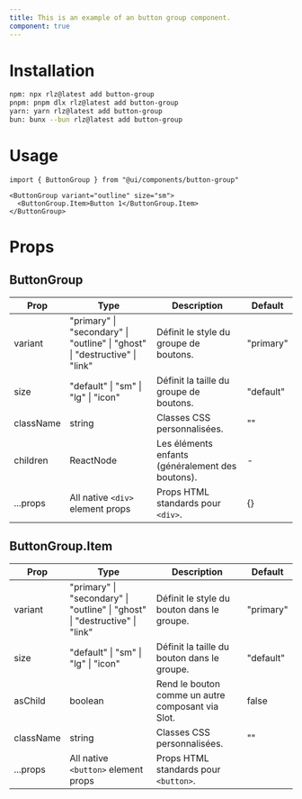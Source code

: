 ```yaml
---
title: This is an example of an button group component.
component: true
---
```


<ComponentPreview name="buttonGroup" />

# Installation
```bash
npm: npx rlz@latest add button-group
pnpm: pnpm dlx rlz@latest add button-group
yarn: yarn rlz@latest add button-group
bun: bunx --bun rlz@latest add button-group
```

# Usage
```tsx
import { ButtonGroup } from "@ui/components/button-group"
```

```tsx
<ButtonGroup variant="outline" size="sm">
  <ButtonGroup.Item>Button 1</ButtonGroup.Item>
</ButtonGroup>
```

# Props
<Separator orientation="horizontal" />
<ComponentProps name="buttonGroup" />

<MarkdownFallback>

## ButtonGroup

| Prop      | Type                                                                 | Description                                                      | Default      |
|-----------|---------------------------------------------------------------------|------------------------------------------------------------------|--------------|
| variant   | "primary" \| "secondary" \| "outline" \| "ghost" \| "destructive" \| "link" | Définit le style du groupe de boutons.                          | "primary"    |
| size      | "default" \| "sm" \| "lg" \| "icon"                                 | Définit la taille du groupe de boutons.                          | "default"    |
| className | string                                                              | Classes CSS personnalisées.                                      | ""           |
| children  | ReactNode                                                           | Les éléments enfants (généralement des boutons).                 | -            |
| ...props  | All native `<div>` element props                                    | Props HTML standards pour `<div>`.                               | {}           |

## ButtonGroup.Item

| Prop      | Type                                                                 | Description                                                      | Default      |
|-----------|---------------------------------------------------------------------|------------------------------------------------------------------|--------------|
| variant   | "primary" \| "secondary" \| "outline" \| "ghost" \| "destructive" \| "link" | Définit le style du bouton dans le groupe.                      | "primary"    |
| size      | "default" \| "sm" \| "lg" \| "icon"                                 | Définit la taille du bouton dans le groupe.                      | "default"    |
| asChild   | boolean                                                             | Rend le bouton comme un autre composant via Slot.                | false        |
| className | string                                                              | Classes CSS personnalisées.                                      | ""           |
| ...props  | All native `<button>` element props                                 | Props HTML standards pour `<button>`.                            |              |

</MarkdownFallback>
